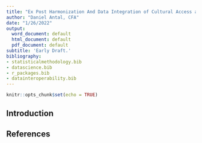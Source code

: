 ```yaml
---
title: "Ex Post Harmonization And Data Integration of Cultural Access and Participation Surveys"
author: "Daniel Antal, CFA"
date: "1/26/2022"
output:
  word_document: default
  html_document: default
  pdf_document: default
subtitle: 'Early Draft.'
bibliography:
- statisticalmethodology.bib
- datascience.bib
- r_packages.bib
- datainteroperability.bib
---
```


```r
knitr::opts_chunk$set(echo = TRUE)
```

## Introduction





## References

